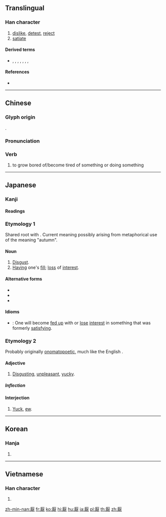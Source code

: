 {{character info/new}}
{{also|厌}}
==Translingual==

===Han character===
{{Han char|rn=27|rad=厂|as=12|sn=14|four=71234|canj=MABK|ids=⿸厂猒}}

# [[dislike]], [[detest]], [[reject]]
# [[satiate]]

====Derived terms====
* {{l|mul|靨}}, {{l|mul|壓}}, {{l|mul|魘}}, {{l|mul|黶}}, {{l|mul|懕}}, {{l|mul|擪}}, {{l|mul|檿}}, {{l|mul|嬮}}

====References====
* {{Han ref|kx=0162.510|dkj=03025|dj=0370.300|hdz=10078.030|uh=53AD|ud=21421|bh=B9BD|bd=47549}}

----

==Chinese==
{{zh-forms|s=厌}}

===Glyph origin===
{{Han etym}}
{{Han compound|厂|猒|c1=s|c2=p|ls=psc}}.

===Pronunciation===
{{zh-pron
|m=yàn
|c=jim1,jim3
|mc=y
|oc=y
|ma=
|cat=v
}}

===Verb===
{{zh-verb}}

# to grow bored of/become tired of something or doing something

----

==Japanese==

===Kanji===
{{ja-kanji|grade=uc|rs=厂12}}

====Readings====
{{ja-readings
|goon=[[えん]] (en), [[よう]] (yō)
|kanon=[[えん]] (en), [[よう]] (yō)
|kanyoon=[[おん]] (on)
|on=[[あん]] (an), [[おう]] (ō), [[ゆう]] (yū)
|kun=[[あきる|あ-きる]] ([[厭きる]], akiru), [[いとう|いと-う]] ([[厭う]], itou), [[いや]] (iya), [[おさえる|おさ-える]] ([[厭える]] osaeru)
}}

===Etymology 1===
Shared root with {{l|ja|秋|tr=''aki'', "[[autumn]]"}}. Current meaning possibly arising from metaphorical use of the meaning "autumn".

====Noun====
{{ja-noun|あき}}

# [[disgust|Disgust]].
# [[having|Having]] one's [[fill]]; [[loss]] of [[interest]].

====Alternative forms====
* {{l|ja|厭き}}
* {{l|ja|飽}}
* {{l|ja|飽き}}

====Idioms====
* {{l/ja|厭きが来る}}: One will become [[fed up]] with or [[lose]] [[interest]] in something that was formerly [[satisfying]].

===Etymology 2===
Probably originally [[onomatopoetic]], much like the English {{m|en|yuck}}.

====Adjective====
{{ja-adj|infl=na|いや}}

# [[disgusting|Disgusting]], [[unpleasant]], [[yucky]].

=====Inflection=====
{{ja-na|いや}}

====Interjection====
{{ja-pos|いや|interjection}}

# [[yuck|Yuck]], [[ew]].

----

==Korean==

===Hanja===
{{ko-hanja|hangeul=[[염]], [[엽]]|rv=yeom, yeop|mr=yŏm, yŏp|y=yem, yep}}

# {{defn|lang=ko|sort=厂12}}

----

==Vietnamese==

===Han character===
{{vi-hantu|[[ướm]], [[yếm]], [[ếm]], [[êm]], [[im]]|rs=厂12}}

# {{defn|lang=vi|sort=厂12}}

[[zh-min-nan:厭]]
[[fr:厭]]
[[ko:厭]]
[[hi:厭]]
[[hu:厭]]
[[ja:厭]]
[[pl:厭]]
[[th:厭]]
[[zh:厭]]